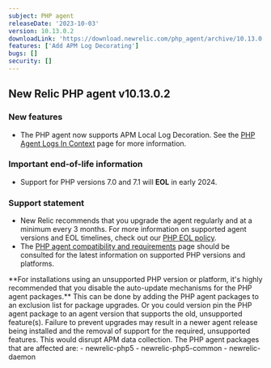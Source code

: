 ```yaml
---
subject: PHP agent
releaseDate: '2023-10-03'
version: 10.13.0.2
downloadLink: 'https://download.newrelic.com/php_agent/archive/10.13.0.2'
features: ['Add APM Log Decorating']
bugs: []
security: []
---
```

## New Relic PHP agent v10.13.0.2

### New features

* The PHP agent now supports APM Local Log Decoration. See the [PHP Agent Logs In Context](https://docs.newrelic.com/docs/logs/logs-context/configure-logs-context-php/) page for more information.

### Important end-of-life information

* Support for PHP versions 7.0 and 7.1 will **EOL** in early 2024.

### Support statement

* New Relic recommends that you upgrade the agent regularly and at a minimum every 3 months. For more information on supported agent versions and EOL timelines, check out our [PHP EOL policy](https://docs.newrelic.com/docs/apm/agents/php-agent/getting-started/php-agent-eol-policy/).
* The [PHP agent compatibility and requirements](https://docs.newrelic.com/docs/apm/agents/php-agent/getting-started/php-agent-compatibility-requirements/) page should be consulted for the latest information on supported PHP versions and platforms.

<Callout variant="important">
**For installations using an unsupported PHP version or platform, it's highly recommended that you disable the auto-update mechanisms for the PHP agent packages.** This can be done by adding the PHP agent packages to an exclusion list for package upgrades. Or you could version pin the PHP agent package to an agent version that supports the old, unsupported feature(s). Failure to prevent upgrades may result in a newer agent release being installed and the removal of support for the required, unsupported features. This would disrupt APM data collection.
The PHP agent packages that are affected are:
   - newrelic-php5
   - newrelic-php5-common
   - newrelic-daemon
</Callout>
